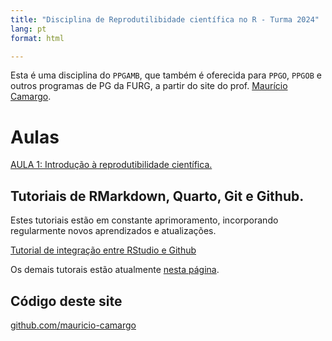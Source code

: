 ```yaml
---
title: "Disciplina de Reprodutilibidade científica no R - Turma 2024"
lang: pt
format: html

---
```


:::{.callout-note}
Esta é uma disciplina do `PPGAMB`, que também é oferecida para `PPGO`, `PPGOB` e outros programas de PG da FURG, a partir do site do prof. [Maurício Camargo](https://mauricio-camargo.github.io/).  
:::


# Aulas

[AULA 1: Introdução à reprodutibilidade científica.](Aula1.html)


<!--
## Sites dos alunos construídos com Quarto e revealjs dentro do RStudio usando o Github:

- [Bruno](https://blinhares94.github.io/repr_furg/)
- [Josiana](https://josianamm.github.io/Reprodutibilidade/)
- [Letícia](https://dentinho09.github.io/reprod_aula/)
- [Marybeth](https://marybethcostilla.github.io/again/)
- [Rosana](https://rosanacosta1995.github.io/air_pollution/)
---
-->


## Tutoriais de RMarkdown, Quarto, Git e Github.

::: aside
Estes tutoriais estão em constante aprimoramento, incorporando regularmente novos aprendizados e atualizações.
:::


[Tutorial de integração entre RStudio e Github](https://mauricio-camargo.github.io/r-eutilizaveis/tutorial_integrar_github_rstudio.html)

Os demais tutorais estão atualmente [nesta página](https://mauricio-camargo.github.io/r-eutilizaveis.html).

<!--
# Tutoriais

[Tutorial instação do RStudio e Git](Integrar_Git_RStudio.html)  
[Tutorial do Quarto - sempre em evolução](Tutorial_Quarto.html)  
[Página de exemplo do Quarto](Pagina_Exemplo.html)
[]()

---
::: aside
O site pode ser clonado do Github para o RStudio. Entre no repositório do site no Github e clique em "clonar".
:::

-->

## Código deste site

[github.com/mauricio-camargo](https://github.com/mauricio-camargo/reprodu2023)

<!-- 

# Aulas e apresentações

::: aside
As aulas são atualizadas eventualmente.
:::

[Aula inicial](Aula1.html)  
[Aula $\LaTeX$](Aula_Latex.html)  

---
-->


<!--
# Tarefas

::: aside
As tarefas serão verificadas durante as aulas.
:::

[Tarefa 1](Tarefa1.html)  
[Tarefa 2](Tarefa2.html)  
[Tarefa 3](Tarefa3.html)  
[Tarefa 4](Tarefa4.html)  
-->

